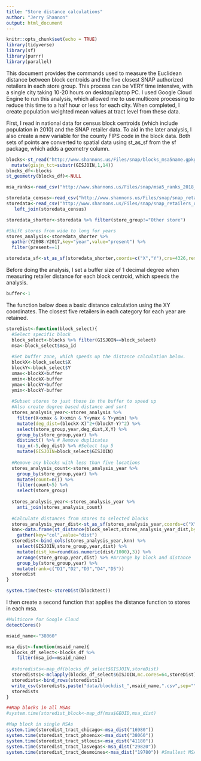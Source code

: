 ```yaml
---
title: "Store distance calculations"
author: "Jerry Shannon"
output: html_document
---
```


```r
knitr::opts_chunk$set(echo = TRUE)
library(tidyverse)
library(sf)
library(purrr)
library(parallel)
```

This document provides the commands used to measure the Euclidean distance between block centroids and the five closest SNAP authorized retailers in each store group. This process can be VERY time intensive, with a single city taking 10-20 hours on desktop/laptop PC. I used Google Cloud Engine to run this analysis, which allowed me to use multicore processing to reduce this time to a half hour or less for each city. When completed, I create population weighted mean values at tract level from these data.

First, I read in national data for census block centroids (which include population in 2010) and the SNAP retailer data. To aid in the later analysis, I also create a new variable for the county FIPS code in the block data. Both sets of points are converted to spatial data using st_as_sf from the sf package, which adds a geometry column.

```r
blocks<-st_read("http://www.shannons.us/Files/snap/blocks_msa5name.gpkg", stringsAsFactors = FALSE) %>%
  mutate(gisjn_tct=substr(GISJOIN,1,14))
blocks_df<-blocks
st_geometry(blocks_df)<-NULL

msa_ranks<-read_csv("http://www.shannons.us/Files/snap/msa5_ranks_2018_07_25.csv")

storedata_census<-read_csv("http://www.shannons.us/Files/snap/snap_retailers_crosswalk.csv")
storedata<-read_csv("http://www.shannons.us/Files/snap/snap_retailers_usda.csv") %>%
   left_join(storedata_census)

storedata_shorter<-storedata %>% filter(store_group!="Other store")

#Shift stores from wide to long for years
stores_analysis<-storedata_shorter %>%
  gather(Y2008:Y2017,key="year",value="present") %>%
  filter(present==1)

storedata_sf<-st_as_sf(storedata_shorter,coords=c("X","Y"),crs=4326,remove=FALSE)
```

Before doing the analysis, I set a buffer size of 1 decimal degree when measuring retailer distance for each block centroid, which speeds the analysis.

```r
buffer<-1
```

The function below does a basic distance calculation using the XY coordinates. The closest five retailers in each category for each year are retained.

```r

storeDist<-function(block_select){
  #Select specific block
  block_select<-blocks %>% filter(GISJOIN==block_select)
  msa<-block_select$msa_id
   
  #Set buffer zone, which speeds up the distance calculation below.
  blockX<-block_select$X
  blockY<-block_select$Y
  xmax<-blockX+buffer
  xmin<-blockX-buffer
  ymax<-blockY+buffer
  ymin<-blockY-buffer
  
  #Subset stores to just those in the buffer to speed up
  #Also create degree based distance and sort
  stores_analysis_year<-stores_analysis %>%
    filter(X<xmax & X>xmin & Y<ymax & Y>ymin) %>%
    mutate(deg_dist=(blockX-X)^2+(blockY-Y)^2) %>%
    select(store_group,year,deg_dist,X,Y) %>%
    group_by(store_group,year) %>%
    distinct() %>% # Remove duplicates
    top_n(-5,deg_dist) %>% #Select top 5
    mutate(GISJOIN=block_select$GISJOIN)
  
  #Remove any blocks with less than five locations
  stores_analysis_count<-stores_analysis_year %>%
    group_by(store_group,year) %>%
    mutate(count=n()) %>% 
    filter(count<5) %>%
    select(store_group)
  
  stores_analysis_year<-stores_analysis_year %>%
    anti_join(stores_analysis_count)
  
  #Calculate distances from stores to selected blocks
  stores_analysis_year_dist<-st_as_sf(stores_analysis_year,coords=c("X","Y"),crs=4326,remove=FALSE) 
  knn<-data.frame(st_distance(block_select,stores_analysis_year_dist,by_element=FALSE)) %>%
    gather(key="col",value="dist")
  storedist<-bind_cols(stores_analysis_year,knn) %>%
    select(GISJOIN,store_group,year,dist) %>%
    mutate(dist_km=round(as.numeric(dist/1000),3)) %>%
    arrange(store_group,year,dist) %>% #Arrange by block and distance
    group_by(store_group,year) %>%
    mutate(rank=c("D1","D2","D3","D4","D5"))
  storedist
}

system.time(test<-storeDist(blocktest))
```

I then create a second function that applies the distance function to stores in each msa.

```r
#Multicore for Google Cloud
detectCores()

msaid_name<-"38060"

msa_dist<-function(msaid_name){
  blocks_df_select<-blocks_df %>% 
    filter(msa_id==msaid_name) 
  
  #storedists<-map_df(blocks_df_select$GISJOIN,storeDist)
  storedists1<-mclapply(blocks_df_select$GISJOIN,mc.cores=64,storeDist)
  storedists<-bind_rows(storedists1)
  write_csv(storedists,paste("data/blockdist_",msaid_name,".csv",sep=""))
  storedists
}

##Map blocks in all MSAs
#system.time(storedist_block<-map_df(msa$GEOID,msa_dist)

#Map block in single MSAs
system.time(storedist_tract_chicago<-msa_dist("16980")) 
system.time(storedist_tract_phoenix<-msa_dist("38060"))
system.time(storedist_tract_stlouis<-msa_dist("41180"))
system.time(storedist_tract_lasvegas<-msa_dist("29820"))
system.time(storedist_tract_desmoines<-msa_dist("19780")) #Smallest MSA
```